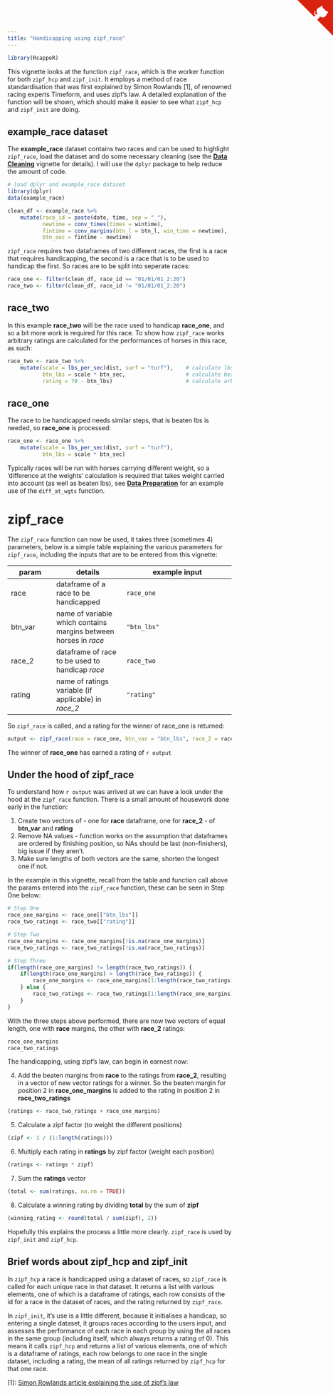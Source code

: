 ```yaml
---
title: "Handicapping using zipf_race"
---
```


```r
library(RcappeR)
```

This vignette looks at the function `zipf_race`, which is the worker function for both `zipf_hcp` and `zipf_init`.  It employs a method of race standardisation that was first explained by Simon Rowlands [1], of renowned racing experts Timeform, and uses zipf's law.  A detailed explanation of the function will be shown, which should make it easier to see what `zipf_hcp` and `zipf_init` are doing.

## example_race dataset

The **example\_race** dataset contains two races and can be used to highlight `zipf_race`, load the dataset and do some necessary cleaning (see the [**Data Cleaning**](data_cleaning.html) vignette for details).  I will use the `dplyr` package to help reduce the amount of code.

```r
# load dplyr and example_race dataset
library(dplyr)
data(example_race)

clean_df <- example_race %>%
    mutate(race_id = paste(date, time, sep = "_"),
           newtime = conv_times(times = wintime),
           fintime = conv_margins(btn_l = btn_l, win_time = newtime),
           btn_sec = fintime - newtime)
```

`zipf_race` requires two dataframes of two different races, the first is a race that requires handicapping, the second is a race that is to be used to handicap the first.  So races are to be split into seperate races:

```r
race_one <- filter(clean_df, race_id == "01/01/01_2:20")
race_two <- filter(clean_df, race_id != "01/01/01_2:20")
```

## race_two

In this example **race\_two** will be the race used to handicap **race\_one**, and so a bit more work is required for this race.  To show how `zipf_race` works arbitrary ratings are calculated for the performances of horses in this race, as such:

```r
race_two <- race_two %>%
    mutate(scale = lbs_per_sec(dist, surf = "turf"),    # calculate lbs per second scale
           btn_lbs = scale * btn_sec,                   # calculate beaten lbs
           rating = 70 - btn_lbs)                       # calculate arbitrary ratings, winner gets 70
```

## race_one

The race to be handicapped needs similar steps, that is beaten lbs is needed, so **race\_one** is processed:

```r
race_one <- race_one %>%
    mutate(scale = lbs_per_sec(dist, surf = "turf"),
           btn_lbs = scale * btn_sec)
```

Typically races will be run with horses carrying different weight, so a 'difference at the weights' calculation is required that takes weight carried into account (as well as beaten lbs), see [**Data Preparation**](data_preparation.html) for an example use of the `diff_at_wgts` function.

# zipf_race

The `zipf_race` function can now be used, it takes three (sometimes 4) parameters, below is a simple table explaining the various parameters for `zipf_race`, including the inputs that are to be entered from this vignette:

param | details | example input
------|---------|--------------
race | dataframe of a race to be handicapped | `race_one`
btn\_var | name of variable which contains margins between horses in _race_ | `"btn_lbs"`
race\_2 | dataframe of race to be used to handicap _race_ | `race_two`
rating | name of ratings variable (if applicable) in _race\_2_ | `"rating"`

So `zipf_race` is called, and a rating for the winner of race_one is returned:

```r
output <- zipf_race(race = race_one, btn_var = "btn_lbs", race_2 = race_two, rating = "rating")
```

The winner of **race\_one** has earned a rating of `r output`

## Under the hood of zipf_race

To understand how `r output` was arrived at we can have a look under the hood at the `zipf_race` function.  There is a small amount of housework done early in the function:

1. Create two vectors of - one for **race** dataframe, one for **race_2** - of **btn_var** and **rating**
2. Remove NA values - function works on the assumption that dataframes are ordered by finishing position, so NAs should be last (non-finishers), big issue if they aren't.
3. Make sure lengths of both vectors are the same, shorten the longest one if not.

In the example in this vignette, recall from the table and function call above the params entered into the `zipf_race` function, these can be seen in Step One below:

```r
# Step One
race_one_margins <- race_one[["btn_lbs"]]
race_two_ratings <- race_two[["rating"]]

# Step Two
race_one_margins <- race_one_margins[!is.na(race_one_margins)]
race_two_ratings <- race_two_ratings[!is.na(race_two_ratings)]

# Step Three
if(length(race_one_margins) != length(race_two_ratings)) {
    if(length(race_one_margins) > length(race_two_ratings)) {
        race_one_margins <- race_one_margins[1:length(race_two_ratings)]
    } else {
        race_two_ratings <- race_two_ratings[1:length(race_one_margins)]
    }
}
```

With the three steps above performed, there are now two vectors of equal length, one with **race** margins, the other with **race_2** ratings:

```r
race_one_margins
race_two_ratings
```

The handicapping, using zipf's law, can begin in earnest now:

4. Add the beaten margins from **race** to the ratings from **race_2**, resulting in a vector of new vector ratings for a winner.  So the beaten margin for position 2 in **race\_one\_margins** is added to the rating in position 2 in **race\_two\_ratings**

```r
(ratings <- race_two_ratings + race_one_margins)
```

5. Calculate a zipf factor (to weight the different positions)

```r
(zipf <- 1 / (1:length(ratings)))
```

6. Multiply each rating in **ratings** by zipf factor (weight each position)

```r
(ratings <- ratings * zipf)
```

7. Sum the **ratings** vector

```r
(total <- sum(ratings, na.rm = TRUE))
```

8. Calculate a winning rating by dividing **total** by the sum of **zipf**

```r
(winning_rating <- round(total / sum(zipf), 2))
```

Hopefully this explains the process a little more clearly.  `zipf_race` is used by `zipf_init` and `zipf_hcp`.

## Brief words about zipf_hcp and zipf_init

In `zipf_hcp` a race is handicapped using a dataset of races, so `zipf_race` is called for each unique race in that dataset.  It returns a list with various elements, one of which is a dataframe of ratings, each row consists of the id for a race in the dataset of races, and the rating returned by `zipf_race`.

In `zipf_init`, it's use is a little different, because it initialises a handicap, so entering a single dataset, it groups races according to the users input, and assesses the performance of each race in each group by using the all races in the same group (including itself, which always returns a rating of 0).  This means it calls `zipf_hcp` and returns a list of various elements, one of which is a dataframe of ratings, each row belongs to one race in the single dataset, including a rating, the mean of all ratings returned by `zipf_hcp` for that one race.


[1]: [Simon Rowlands article explaining the use of zipf's law](https://betting.betfair.com/horse-racing/bloggers/simon-rowlands/simon-rowlands-on-handicapping-060710.html)


<a href="https://github.com/durtal/RcappeR" class="github-corner"><svg width="80" height="80" viewBox="0 0 250 250" style="fill:#d9230f; color:#fcfcfc; position: absolute; top: 0; border: 0; right: 0;"><path d="M0,0 L115,115 L130,115 L142,142 L250,250 L250,0 Z"></path><path d="M128.3,109.0 C113.8,99.7 119.0,89.6 119.0,89.6 C122.0,82.7 120.5,78.6 120.5,78.6 C119.2,72.0 123.4,76.3 123.4,76.3 C127.3,80.9 125.5,87.3 125.5,87.3 C122.9,97.6 130.6,101.9 134.4,103.2" fill="currentColor" style="transform-origin: 130px 106px;" class="octo-arm"></path><path d="M115.0,115.0 C114.9,115.1 118.7,116.5 119.8,115.4 L133.7,101.6 C136.9,99.2 139.9,98.4 142.2,98.6 C133.8,88.0 127.5,74.4 143.8,58.0 C148.5,53.4 154.0,51.2 159.7,51.0 C160.3,49.4 163.2,43.6 171.4,40.1 C171.4,40.1 176.1,42.5 178.8,56.2 C183.1,58.6 187.2,61.8 190.9,65.4 C194.5,69.0 197.7,73.2 200.1,77.6 C213.8,80.2 216.3,84.9 216.3,84.9 C212.7,93.1 206.9,96.0 205.4,96.6 C205.1,102.4 203.0,107.8 198.3,112.5 C181.9,128.9 168.3,122.5 157.7,114.1 C157.9,116.9 156.7,120.9 152.7,124.9 L141.0,136.5 C139.8,137.7 141.6,141.9 141.8,141.8 Z" fill="currentColor" class="octo-body"></path></svg></a><style>.github-corner:hover .octo-arm{animation:octocat-wave 560ms ease-in-out}@keyframes octocat-wave{0%,100%{transform:rotate(0)}20%,60%{transform:rotate(-25deg)}40%,80%{transform:rotate(10deg)}}@media (max-width:500px){.github-corner:hover .octo-arm{animation:none}.github-corner .octo-arm{animation:octocat-wave 560ms ease-in-out}}</style>
